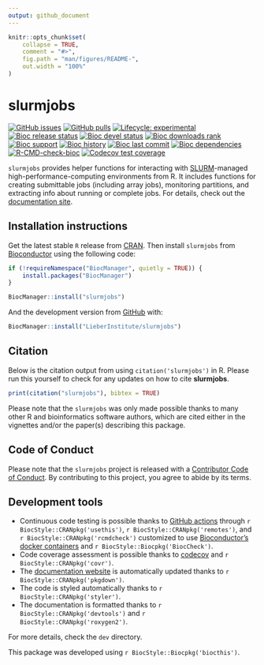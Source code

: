 ```yaml
---
output: github_document
---
```


<!-- README.md is generated from README.Rmd. Please edit that file -->

```r
knitr::opts_chunk$set(
    collapse = TRUE,
    comment = "#>",
    fig.path = "man/figures/README-",
    out.width = "100%"
)
```

# slurmjobs

<!-- badges: start -->
[![GitHub issues](https://img.shields.io/github/issues/LieberInstitute/slurmjobs)](https://github.com/LieberInstitute/slurmjobs/issues)
[![GitHub pulls](https://img.shields.io/github/issues-pr/LieberInstitute/slurmjobs)](https://github.com/LieberInstitute/slurmjobs/pulls)
[![Lifecycle: experimental](https://img.shields.io/badge/lifecycle-experimental-orange.svg)](https://lifecycle.r-lib.org/articles/stages.html#experimental)
[![Bioc release status](http://www.bioconductor.org/shields/build/release/bioc/slurmjobs.svg)](https://bioconductor.org/checkResults/release/bioc-LATEST/slurmjobs)
[![Bioc devel status](http://www.bioconductor.org/shields/build/devel/bioc/slurmjobs.svg)](https://bioconductor.org/checkResults/devel/bioc-LATEST/slurmjobs)
[![Bioc downloads rank](https://bioconductor.org/shields/downloads/release/slurmjobs.svg)](http://bioconductor.org/packages/stats/bioc/slurmjobs/)
[![Bioc support](https://bioconductor.org/shields/posts/slurmjobs.svg)](https://support.bioconductor.org/tag/slurmjobs)
[![Bioc history](https://bioconductor.org/shields/years-in-bioc/slurmjobs.svg)](https://bioconductor.org/packages/release/bioc/html/slurmjobs.html#since)
[![Bioc last commit](https://bioconductor.org/shields/lastcommit/devel/bioc/slurmjobs.svg)](http://bioconductor.org/checkResults/devel/bioc-LATEST/slurmjobs/)
[![Bioc dependencies](https://bioconductor.org/shields/dependencies/release/slurmjobs.svg)](https://bioconductor.org/packages/release/bioc/html/slurmjobs.html#since)
[![R-CMD-check-bioc](https://github.com/LieberInstitute/slurmjobs/actions/workflows/R-CMD-check-bioc.yaml/badge.svg)](https://github.com/LieberInstitute/slurmjobs/actions/workflows/R-CMD-check-bioc.yaml)
[![Codecov test coverage](https://codecov.io/gh/LieberInstitute/slurmjobs/branch/devel/graph/badge.svg)](https://app.codecov.io/gh/LieberInstitute/slurmjobs?branch=devel)
<!-- badges: end -->

`slurmjobs` provides helper functions for interacting with [SLURM](https://slurm.schedmd.com/)-managed high-performance-computing environments from R. It includes functions for creating submittable jobs (including array jobs), monitoring partitions, and extracting info about running or complete jobs. For details, check out the [documentation site](http://research.libd.org/slurmjobs/).

## Installation instructions

Get the latest stable `R` release from [CRAN](http://cran.r-project.org/). Then install `slurmjobs` from [Bioconductor](http://bioconductor.org/) using the following code:

```r
if (!requireNamespace("BiocManager", quietly = TRUE)) {
    install.packages("BiocManager")
}

BiocManager::install("slurmjobs")
```

And the development version from [GitHub](https://github.com/LieberInstitute/slurmjobs) with:

```r
BiocManager::install("LieberInstitute/slurmjobs")
```

## Citation

Below is the citation output from using `citation('slurmjobs')` in R. Please
run this yourself to check for any updates on how to cite __slurmjobs__.

```r
print(citation("slurmjobs"), bibtex = TRUE)
```

Please note that the `slurmjobs` was only made possible thanks to many other R and bioinformatics software authors, which are cited either in the vignettes and/or the paper(s) describing this package.

## Code of Conduct

Please note that the `slurmjobs` project is released with a [Contributor Code of Conduct](http://bioconductor.org/about/code-of-conduct/). By contributing to this project, you agree to abide by its terms.

## Development tools

* Continuous code testing is possible thanks to [GitHub actions](https://www.tidyverse.org/blog/2020/04/usethis-1-6-0/)  through `r BiocStyle::CRANpkg('usethis')`, `r BiocStyle::CRANpkg('remotes')`, and `r BiocStyle::CRANpkg('rcmdcheck')` customized to use [Bioconductor's docker containers](https://www.bioconductor.org/help/docker/) and `r BiocStyle::Biocpkg('BiocCheck')`.
* Code coverage assessment is possible thanks to [codecov](https://codecov.io/gh) and `r BiocStyle::CRANpkg('covr')`.
* The [documentation website](http://LieberInstitute.github.io/slurmjobs) is automatically updated thanks to `r BiocStyle::CRANpkg('pkgdown')`.
* The code is styled automatically thanks to `r BiocStyle::CRANpkg('styler')`.
* The documentation is formatted thanks to `r BiocStyle::CRANpkg('devtools')` and `r BiocStyle::CRANpkg('roxygen2')`.

For more details, check the `dev` directory.

This package was developed using `r BiocStyle::Biocpkg('biocthis')`.


